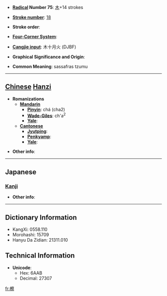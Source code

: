 * '''[[Wiktionary:Chinese radical index| Radical]] Number 75''': [[Wiktionary:Chinese radical index 木|木]]+14 strokes

* '''[[Wiktionary:Chinese total strokes index|Stroke number]]''': [[Wiktionary:Chinese total strokes index 18|18]]

* '''Stroke order''': 

* '''[[Wiktionary:Chinese four corner index|Four-Corner System]]''': 

* '''[[Wiktionary:Chinese Cangjie index|Cangjie input]]''': 木十月火 (DJBF)

* '''Graphical Significance and Origin''': 

* '''Common Meaning''': sassafras tzumu

----

== [[Chinese]] [[Hanzi]] ==

* '''Romanizations'''
** '''[[Mandarin]]'''
*** '''[[Pinyin]]''': chá (cha2)
*** '''[[Wade-Giles]]''': ch'a<sup>2</sup>
*** '''[[Yale]]''': 
** '''[[Cantonese]]'''
*** '''[[Jyutping]]''':
*** '''[[Penkyamp]]''': 
*** '''[[Yale]]''': 

* '''Other info''': 

----

==Japanese==
===[[Kanji]]===
{{kanji|on readings=[[さつ]] (satsu)
|kun readings=[[しんばしら]] (shimbashira)
}}

* '''Other info''':  

----

== Dictionary Information ==

* KangXi: 0558.110
* Morohashi: 15709
* Hanyu Da Zidian: 21311.010

== Technical Information ==

* '''Unicode''':
** Hex: 6AAB
** Decimal: 27307

[[fr:檫]]